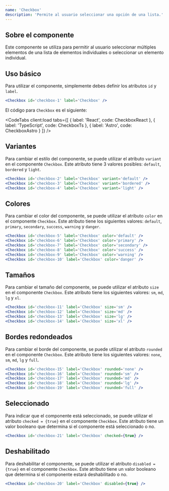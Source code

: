 ```yaml
---
name: 'Checkbox'
description: 'Permite al usuario seleccionar una opción de una lista.'
---
```



## Sobre el componente

Este componente se utiliza para permitir al usuario seleccionar múltiples elementos de una lista de elementos individuales o seleccionar un elemento individual.

## Uso básico

Para utilizar el componente, simplemente debes definir los atributos `id` y `label`.

<Preview>
  <div class='flex items-center justify-center gap-x-2 w-full m-auto'>
    <Checkbox client:load id='checkbox-1' label='Checkbox' />
  </div>
</Preview>

<CodeBlock client:load>

```jsx
<Checkbox id='checkbox-1' label='Checkbox' />
```

</CodeBlock>

El código para `Checkbox` es el siguiente:

<CodeTabs
  client:load
  tabs={[
    { label: 'React', code: CheckboxReact },
    { label: 'TypeScript', code: CheckboxTs },
    { label: 'Astro', code: CheckboxAstro }
  ]}
/>

## Variantes

Para cambiar el estilo del componente, se puede utilizar el atributo `variant` en el componente `Checkbox`. Este atributo tiene 3 valores posibles: `default`, `bordered` y `light`.

<Preview>
  <div class='flex items-center justify-center gap-x-2 w-full m-auto'>
    <Checkbox client:load id='checkbox-2' label='Checkbox' variant='default' />
    <Checkbox client:load id='checkbox-3' label='Checkbox' variant='bordered' />
    <Checkbox client:load id='checkbox-4' label='Checkbox' variant='light' />
  </div>
</Preview>

<CodeBlock client:load>

```jsx
<Checkbox id='checkbox-2' label='Checkbox' variant='default' />
<Checkbox id='checkbox-3' label='Checkbox' variant='bordered' />
<Checkbox id='checkbox-4' label='Checkbox' variant='light' />
```

</CodeBlock>

## Colores

Para cambiar el color del componente, se puede utilizar el atributo `color` en el componente `Checkbox`. Este atributo tiene los siguientes valores: `default`, `primary`, `secondary`, `success`, `warning` y `danger`.

<Preview>
  <div class='flex flex-col items-center justify-center gap-y-2 w-full m-auto'>
    <div class='flex items-center justify-center gap-x-2 w-full m-auto'>
      <Checkbox client:load id='checkbox-5' label='Checkbox' color='default' />
      <Checkbox client:load id='checkbox-6' label='Checkbox' color='primary' />
      <Checkbox
        client:load
        id='checkbox-7'
        label='Checkbox'
        color='secondary'
      />
    </div>
    <div class='flex items-center justify-center gap-x-2 w-full m-auto'>
      <Checkbox client:load id='checkbox-8' label='Checkbox' color='success' />
      <Checkbox client:load id='checkbox-9' label='Checkbox' color='warning' />
      <Checkbox client:load id='checkbox-10' label='Checkbox' color='danger' />
    </div>
  </div>
</Preview>

<CodeBlock client:load>

```jsx
<Checkbox id='checkbox-5' label='Checkbox' color='default' />
<Checkbox id='checkbox-6' label='Checkbox' color='primary' />
<Checkbox id='checkbox-7' label='Checkbox' color='secondary' />
<Checkbox id='checkbox-8' label='Checkbox' color='success' />
<Checkbox id='checkbox-9' label='Checkbox' color='warning' />
<Checkbox id='checkbox-10' label='Checkbox' color='danger' />
```

</CodeBlock>

## Tamaños

Para cambiar el tamaño del componente, se puede utilizar el atributo `size` en el componente `Checkbox`. Este atributo tiene los siguientes valores: `sm`, `md`, `lg` y `xl`.

<Preview>
  <div class='flex items-center justify-center gap-x-2 w-full m-auto'>
    <Checkbox client:load id='checkbox-11' label='Checkbox' size='sm' />
    <Checkbox client:load id='checkbox-12' label='Checkbox' size='md' />
    <Checkbox client:load id='checkbox-13' label='Checkbox' size='lg' />
    <Checkbox client:load id='checkbox-14' label='Checkbox' size='xl' />
  </div>
</Preview>

<CodeBlock client:load>

```jsx
<Checkbox id='checkbox-11' label='Checkbox' size='sm' />
<Checkbox id='checkbox-12' label='Checkbox' size='md' />
<Checkbox id='checkbox-13' label='Checkbox' size='lg' />
<Checkbox id='checkbox-14' label='Checkbox' size='xl' />
```

</CodeBlock>

## Bordes redondeados

Para cambiar el borde del componente, se puede utilizar el atributo `rounded` en el componente `Checkbox`. Este atributo tiene los siguientes valores: `none`, `sm`, `md`, `lg` y `full`.

<Preview>
  <div class='flex flex-col items-center justify-center gap-y-2 w-full m-auto'>
    <div class='flex items-center justify-center gap-x-2 w-full m-auto'>
      <Checkbox client:load id='checkbox-15' label='Checkbox' rounded='none' />
      <Checkbox client:load id='checkbox-16' label='Checkbox' rounded='sm' />
      <Checkbox client:load id='checkbox-17' label='Checkbox' rounded='md' />
    </div>
    <div class='flex items-center justify-center gap-x-2 w-full m-auto'>
      <Checkbox client:load id='checkbox-18' label='Checkbox' rounded='lg' />
      <Checkbox client:load id='checkbox-19' label='Checkbox' rounded='full' />
    </div>
  </div>
</Preview>

<CodeBlock client:load>

```jsx
<Checkbox id='checkbox-15' label='Checkbox' rounded='none' />
<Checkbox id='checkbox-16' label='Checkbox' rounded='sm' />
<Checkbox id='checkbox-17' label='Checkbox' rounded='md' />
<Checkbox id='checkbox-18' label='Checkbox' rounded='lg' />
<Checkbox id='checkbox-19' label='Checkbox' rounded='full' />
```

</CodeBlock>

## Seleccionado

Para indicar que el componente está seleccionado, se puede utilizar el atributo `checked = {true}` en el componente `Checkbox`. Este atributo tiene un valor booleano que determina si el componente está seleccionado o no.

<Preview>
  <div class='flex items-center justify-center gap-x-2 w-full m-auto'>
    <Checkbox client:load id='checkbox-21' label='Checkbox' checked={true} />
  </div>
</Preview>

<CodeBlock client:load>

```jsx
<Checkbox id='checkbox-21' label='Checkbox' checked={true} />
```

</CodeBlock>

## Deshabilitado

Para deshabilitar el componente, se puede utilizar el atributo `disabled = {true}` en el componente `Checkbox`. Este atributo tiene un valor booleano que determina si el componente estará deshabilitado o no.

<Preview>
  <div class='flex items-center justify-center gap-x-2 w-full m-auto'>
    <Checkbox client:load id='checkbox-20' label='Checkbox' disabled={true} />
  </div>
</Preview>

<CodeBlock client:load>

```jsx
<Checkbox id='checkbox-20' label='Checkbox' disabled={true} />
```

</CodeBlock>
